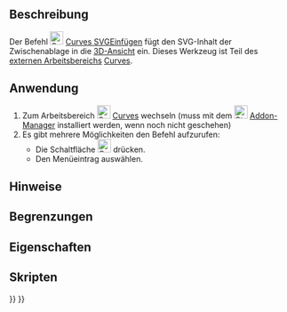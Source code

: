 <languages/>

{{Docnav/de
|[[Curves_ProfileSupport/de|Profilebene]]
|[[Curves_PipeshellProfile/de|Rohrschalenprofil]]
|[[Curves_Workbench/de|Curves]]
|IconL=Curves_ProfileSupport.svg
|IconR=Curves_PipeshellProfile.svg
|IconC=Curves_workbench_icon.svg
}}

{{GuiCommand/de
|Name=Curves PasteSVG
|Name/de=Curves SVGEinfügen
|MenuLocation=Misc. → Paste SVG
|Workbenches=[[Curves_Workbench/de|Curves]]
}}

==Beschreibung==

Der Befehl [[Image:Curves_PasteSVG.svg|24px]] [[Curves_PasteSVG/de|Curves SVGEinfügen]] fügt den SVG-Inhalt der Zwischenablage in die [[3D_view/de|3D-Ansicht]] ein. Dieses Werkzeug ist Teil des [[External_workbenches/de|externen Arbeitsbereichs]] [[Curves_Workbench/de|Curves]].

==Anwendung==

# Zum Arbeitsbereich [[Image:Curves_workbench_icon.svg|24px]] [[Curves_Workbench/de|Curves]] wechseln (muss mit dem [[Image:Std_AddonMgr.svg|24px]] [[Std_AddonMgr/de|Addon-Manager]] installiert werden, wenn noch nicht geschehen)
# Es gibt mehrere Möglichkeiten den Befehl aufzurufen:
#* Die Schaltfläche [[Image:Curves_PasteSVG.svg|24px]] drücken.
#* Den Menüeintrag {{MenuCommand|Misc. → Paste SVG}} auswählen.


==Hinweise==


==Begrenzungen==


==Eigenschaften==


==Skripten==


{{Docnav/de
|[[Curves_ProfileSupport/de|Profilebene]]
|[[Curves_PipeshellProfile/de|Rohrschalenprofil]]
|[[Curves_Workbench/de|Curves]]
|IconL=Curves_ProfileSupport.svg
|IconR=Curves_PipeshellProfile.svg
|IconC=Curves_workbench_icon.svg
}}

{{Curves Tools navi{{#translation:}}}}
{{Userdocnavi{{#translation:}}}}